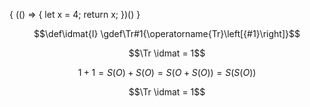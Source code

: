 
{
(() => {
let x = 4;
return x;
})()
}

<KatexDef _={someDef} />
<KatexDef _="foo" />
<KatexDef _={"bar"} />

```math def
\def\idmat{I}
\gdef\Tr#1{\operatorname{Tr}\left[{#1}\right]}
```

```math
\Tr \idmat = 1
```

```math trans1
1 + 1
= S(O) + S(O)
= S(O + S(O))
= S(S(O))
```

<KatexReset />

```math
\Tr \idmat = 1
```
